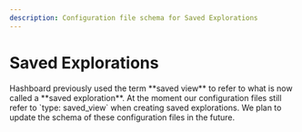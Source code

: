 ```yaml
---
description: Configuration file schema for Saved Explorations
---
```



# Saved Explorations

<Callout type="warning">
  Hashboard previously used the term **saved view** to refer to what is now called a **saved exploration**. 
  At the moment our configuration files still refer to `type: saved_view` when creating saved explorations. 
  We plan to update the schema of these configuration files in the future.
</Callout>

<br/>

<EmbedDocsFromHashboardApp path="publicResourceSpecs/SavedView" />
